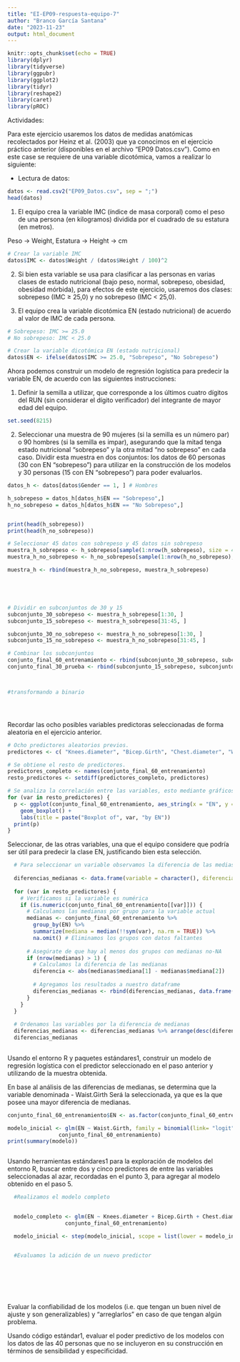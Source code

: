 ```yaml
---
title: "EI-EP09-respuesta-equipo-7"
author: "Branco García Santana"
date: "2023-11-23"
output: html_document
---
```


```r
knitr::opts_chunk$set(echo = TRUE)
library(dplyr)
library(tidyverse)
library(ggpubr)
library(ggplot2)
library(tidyr)
library(reshape2)
library(caret)
library(pROC)

```

Actividades:

Para este ejercicio usaremos los datos de medidas anatómicas recolectados por Heinz et al. (2003) que ya conocimos en el ejercicio práctico anterior (disponibles en el archivo "EP09 Datos.csv"). Como en este case se requiere de una variable dicotómica, vamos a realizar lo siguiente:

- Lectura de datos:

```r
datos <- read.csv2("EP09_Datos.csv", sep = ";")
head(datos)
```


1. El equipo crea la variable IMC (índice de masa corporal) como el peso de una persona (en kilogramos) dividida por el cuadrado de su estatura (en metros).

Peso -> Weight, Estatura -> Height -> cm

```r
# Crear la variable IMC
datos$IMC <- datos$Weight / (datos$Height / 100)^2
```

2. Si bien esta variable se usa para clasificar a las personas en varias clases de estado nutricional (bajo peso, normal, sobrepeso, obesidad, obesidad mórbida), para efectos de este ejercicio, usaremos dos clases: sobrepeso (IMC ≥ 25,0) y no sobrepeso (IMC < 25,0).

3. El equipo crea la variable dicotómica EN (estado nutricional) de acuerdo al valor de IMC de cada persona.

```r
# Sobrepeso: IMC >= 25.0
# No sobrepeso: IMC < 25.0

# Crear la variable dicotómica EN (estado nutricional)
datos$EN <- ifelse(datos$IMC >= 25.0, "Sobrepeso", "No Sobrepeso")


```


Ahora podemos construir un modelo de regresión logística para predecir la variable EN, de acuerdo con las siguientes instrucciones:

1. Definir la semilla a utilizar, que corresponde a los últimos cuatro dígitos del RUN (sin considerar el dígito verificador) del integrante de mayor edad del equipo.

```r
set.seed(8215)
```

2. Seleccionar una muestra de 90 mujeres (si la semilla es un número par) o 90 hombres (si la semilla es impar), asegurando que la mitad tenga estado nutricional “sobrepeso” y la otra mitad “no sobrepeso” en cada caso. Dividir esta muestra en dos conjuntos: los datos de 60 personas (30 con EN “sobrepeso”) para utilizar en la construcción de los modelos y 30 personas (15 con EN “sobrepeso”) para poder evaluarlos.


```r
datos_h <- datos[datos$Gender == 1, ] # Hombres

h_sobrepeso = datos_h[datos_h$EN == "Sobrepeso",]
h_no_sobrepeso = datos_h[datos_h$EN == "No Sobrepeso",]


print(head(h_sobrepeso))
print(head(h_no_sobrepeso))

# Seleccionar 45 datos con sobrepeso y 45 datos sin sobrepeso
muestra_h_sobrepeso <- h_sobrepeso[sample(1:nrow(h_sobrepeso), size = 45),]
muestra_h_no_sobrepeso <- h_no_sobrepeso[sample(1:nrow(h_no_sobrepeso), size = 45),]

muestra_h <- rbind(muestra_h_no_sobrepeso, muestra_h_sobrepeso)





# Dividir en subconjuntos de 30 y 15
subconjunto_30_sobrepeso <- muestra_h_sobrepeso[1:30, ]
subconjunto_15_sobrepeso <- muestra_h_sobrepeso[31:45, ]

subconjunto_30_no_sobrepeso <- muestra_h_no_sobrepeso[1:30, ]
subconjunto_15_no_sobrepeso <- muestra_h_no_sobrepeso[31:45, ]

# Combinar los subconjuntos  
conjunto_final_60_entrenamiento <- rbind(subconjunto_30_sobrepeso, subconjunto_30_no_sobrepeso)
conjunto_final_30_prueba <- rbind(subconjunto_15_sobrepeso, subconjunto_15_no_sobrepeso)



#transformando a binario





```
Recordar las ocho posibles variables predictoras seleccionadas de forma aleatoria en el ejercicio anterior.



```r

# Ocho predictores aleatorios previos.
predictores <- c( "Knees.diameter", "Bicep.Girth", "Chest.diameter", "Wrists.diameter", "Elbows.diameter", "Chest.depth", "Bitrochanteric.diameter", "Navel.Girth")

# Se obtiene el resto de predictores.
predictores_completo <- names(conjunto_final_60_entrenamiento)
resto_predictores <- setdiff(predictores_completo, predictores)

# Se analiza la correlación entre las variables, esto mediante gráficos de caja.
for (var in resto_predictores) {
  p <- ggplot(conjunto_final_60_entrenamiento, aes_string(x = "EN", y = var)) +
    geom_boxplot() +
    labs(title = paste("Boxplot of", var, "by EN"))
  print(p)
}


```




Seleccionar, de las otras variables, una que el equipo considere que podría ser útil para predecir la clase EN, justificando bien esta selección.

```r

  # Para seleccionar un variable observamos la diferencia de las medias.
  
  diferencias_medianas <- data.frame(variable = character(), diferencia = numeric())
  
  for (var in resto_predictores) {
    # Verificamos si la variable es numérica
    if (is.numeric(conjunto_final_60_entrenamiento[[var]])) {
      # Calculamos las medianas por grupo para la variable actual
      medianas <- conjunto_final_60_entrenamiento %>% 
        group_by(EN) %>% 
        summarize(mediana = median(!!sym(var), na.rm = TRUE)) %>%
        na.omit() # Eliminamos los grupos con datos faltantes
  
      # Asegúrate de que hay al menos dos grupos con medianas no-NA
      if (nrow(medianas) > 1) {
        # Calculamos la diferencia de las medianas
        diferencia <- abs(medianas$mediana[1] - medianas$mediana[2])
  
        # Agregamos los resultados a nuestro dataframe
        diferencias_medianas <- rbind(diferencias_medianas, data.frame(variable = var, diferencia = diferencia))
      }
    }
  }
  
  # Ordenamos las variables por la diferencia de medianas
  diferencias_medianas <- diferencias_medianas %>% arrange(desc(diferencia))
  diferencias_medianas
  
```





Usando el entorno R y paquetes estándares1, construir un modelo de regresión logística con el predictor seleccionado en el paso anterior y utilizando de la muestra obtenida.


En base al análisis de las diferencias de medianas, se determina que la variable denominada
- Waist.Girth
Será la seleccionada, ya que es la que posee una mayor diferencia de medianas.


```r

conjunto_final_60_entrenamiento$EN <- as.factor(conjunto_final_60_entrenamiento$EN)

modelo_inicial <- glm(EN ~ Waist.Girth, family = binomial(link= "logit"), data = 
                conjunto_final_60_entrenamiento)
print(summary(modelo))



```


Usando herramientas estándares1 para la exploración de modelos del entorno R, buscar entre dos y cinco predictores de entre las variables seleccionadas al azar, recordadas en el punto 3, para agregar al modelo obtenido en el paso 5.

```r

  #Realizamos el modelo completo
  

  modelo_completo <- glm(EN ~ Knees.diameter + Bicep.Girth + Chest.diameter + Wrists.diameter + Elbows.diameter + Chest.depth + Bitrochanteric.diameter + Navel.Girth, family = binomial(link= "logit"), data = 
                  conjunto_final_60_entrenamiento)

  modelo_inicial <- step(modelo_inicial, scope = list(lower = modelo_inicial, upper = modelo_completo), direction = "both", trace = 0)  


  #Evaluamos la adición de un nuevo predictor





  


```



Evaluar la confiabilidad de los modelos (i.e. que tengan un buen nivel de ajuste y son generalizables) y “arreglarlos” en caso de que tengan algún problema.


Usando código estándar1, evaluar el poder predictivo de los modelos con los datos de las 40 personas que no se incluyeron en su construcción en términos de sensibilidad y especificidad.


